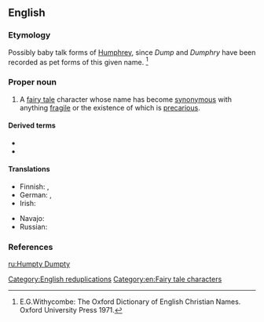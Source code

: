 ==English==
{{wikipedia}}

===Etymology===
Possibly baby talk forms of [[Humphrey]], since ''Dump'' and ''Dumphry'' have been recorded as pet forms of this given name. <ref> E.G.Withycombe: The Oxford Dictionary of English Christian Names. Oxford University Press 1971. </ref>

===Proper noun===
{{en-proper noun}}

# A [[fairy tale]] character whose name has become [[synonymous]] with anything [[fragile]] or the existence of which is [[precarious]].

====Derived terms====
* {{l|en|Humpty Dumptyish}}
* {{l|en|Humpty-Dumptyism}}

====Translations====
{{trans-top|fairy tale character}}
* Finnish: {{t|fi|Lilleri Lalleri}}, {{t|fi|Tyyris Tyllerö}}
* German: {{t|de|Humpty Dumpty|m}}, {{t|de|Goggelmoggel|m}}
* Irish: {{t|ga|Filimín Failimín|m}}
{{trans-mid}}
* Navajo: {{t|nv|Hą́ą́bídíí dąbidíí}}
* Russian: {{t+|ru|Шалта́й-Болта́й|m}}
{{trans-bottom}}

===References===
<references/>

[[Category:English reduplications]]
[[Category:en:Fairy tale characters]]

[[ru:Humpty Dumpty]]